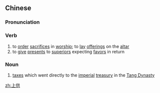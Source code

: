 ==Chinese==
{{zh-forms}}

===Pronunciation===
{{zh-pron
|m=shànggòng
|c=soeng5 gung3
|mn=xm:siōng-kiòng
|cat=v
}}

===Verb===
{{zh-verb}}

# to [[order]] [[sacrifice]]s in [[worship]]; to [[lay]] [[offering]]s on the [[altar]]
# to [[give]] [[present]]s to [[superior]]s expecting [[favor]]s in return

===Noun===
{{zh-noun}}

# [[tax]]es which went directly to the [[imperial]] [[treasury]] in the [[Tang Dynasty]]

[[zh:上供]]